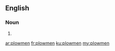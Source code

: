 ==English==

===Noun===
{{head|en|noun plural form}}

# {{plural of|plowman|lang=en}}

[[ar:plowmen]]
[[fr:plowmen]]
[[ku:plowmen]]
[[my:plowmen]]